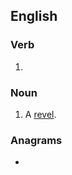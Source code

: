 ==English==

===Verb===
{{head|en|present participle}}

# {{present participle of|revel|lang=en|nocat=1}}

===Noun===
{{en-noun}}

# A [[revel]].

===Anagrams===
* {{anagrams|en|a=eegillnrv|Grenville}}